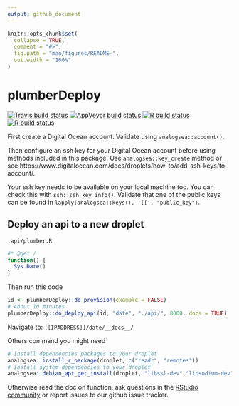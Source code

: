 ```yaml
---
output: github_document
---
```


<!-- README.md is generated from README.Rmd. Please edit that file -->

```r
knitr::opts_chunk$set(
  collapse = TRUE,
  comment = "#>",
  fig.path = "man/figures/README-",
  out.width = "100%"
)
```

# plumberDeploy

<!-- badges: start -->
[![Travis build status](https://travis-ci.com/muschellij2/plumberDeploy.svg?branch=master)](https://travis-ci.com/muschellij2/plumberDeploy)
[![AppVeyor build status](https://ci.appveyor.com/api/projects/status/github/muschellij2/plumberDeploy?branch=master&svg=true)](https://ci.appveyor.com/project/muschellij2/plumberDeploy)
[![R build status](https://github.com/muschellij2/plumberDeploy/workflows/R-CMD-check/badge.svg)](https://github.com/muschellij2/plumberDeploy/actions)
[![R build status](https://github.com/meztez/plumberDeploy/workflows/R-CMD-check/badge.svg)](https://github.com/meztez/plumberDeploy/actions)
<!-- badges: end -->
  
First create a Digital Ocean account. Validate using `analogsea::account()`.
  
Then configure an ssh key for your Digital Ocean account before using methods included in this package.
Use `analogsea::key_create` method or see https://www.digitalocean.com/docs/droplets/how-to/add-ssh-keys/to-account/.

Your ssh key needs to be available on your local machine too. You can check this with `ssh::ssh_key_info()`. Validate that one of the public keys can be found in `lapply(analogsea::keys(), '[[', "public_key")`.

## Deploy an api to a new droplet

`.api/plumber.R`
```R
#* @get /
function() {
  Sys.Date()
}
```
Then run this code
```R
id <- plumberDeploy::do_provision(example = FALSE)
# About 10 minutes
plumberDeploy::do_deploy_api(id, "date", "./api/", 8000, docs = TRUE)
```

Navigate to: `[[IPADDRESS]]/date/__docs__/`

Others command you might need
```R
# Install dependencies packages to your droplet
analogsea::install_r_package(droplet, c("readr", "remotes"))
# Install system dependencies to your droplet
analogsea::debian_apt_get_install(droplet, "libssl-dev","libsodium-dev", "libcurl4-openssl-dev")
```

Otherwise read the doc on function, ask questions in the [RStudio community](https://community.rstudio.com/) or report issues to our github issue tracker.
